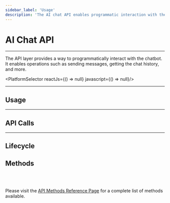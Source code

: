 ```yaml
---
sidebar_label: 'Usage'
description: 'The AI chat API enables programmatic interaction with the conversational UI.'
---
```






# AI Chat API

---

The API layer provides a way to programmatically interact with the chatbot. It enables operations such as sending
messages, getting the chat history, and more.

<PlatformSelector reactJs={() => null} javascript={() => null}/>

---

## Usage

<PlatformSection reactJs={UsageSetupReact} javascript={UsageSetupJavaScript}/>

---

## API Calls

<PlatformSection reactJs={UsageCallsReact} javascript={UsageCallsJavaScript}/>

---

## Lifecycle

<PlatformSection reactJs={UsageLifecycleReact} javascript={UsageLifecycleJavaScript}/>

## Methods
<br /><br />

Please visit the [API Methods Reference Page](/reference/api/methods) for a complete list of methods available.
